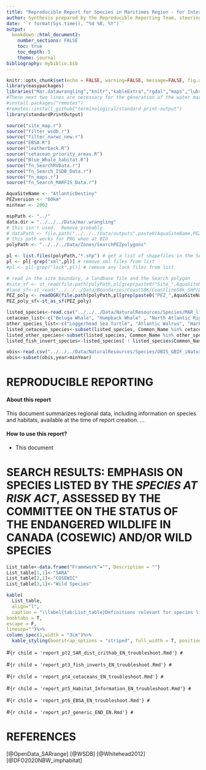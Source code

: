 ```yaml
---
title: "Reproducible Report for Species in Maritimes Region - for Internal DFO use only"
author: Synthesis prepared by the Reproducible Reporting Team, steering committee and advisors.
date: '`r format(Sys.time(), "%d %B, %Y")`'
output:
  bookdown::html_document2:
    number_sections: FALSE
    toc: true
    toc_depth: 5
    theme: journal
bibliography: mybiblio.bib
---
```

<style>
table {background-color: white !important;color: black !important;}
caption {color: black !important;}
a:link {color: #002080;}
a:visited {color: #008040;}
a:hover {color: #006080;}
</style>

```r
knitr::opts_chunk$set(echo = FALSE, warning=FALSE, message=FALSE, fig.align="left")
library(easypackages)
libraries("Mar.datawrangling","knitr","kableExtra","rgdal","maps","lubridate","raster","RCurl","sf","stringr","ggplot2","data.table","gridExtra","dplyr","stars","ggspatial","tidyverse")
#These next two lines are necessary for the generation of the water mark on all plots.
#install.packages("remotes")
#remotes::install_github("terminological/standard-print-output")
library(standardPrintOutput)
```
```r
source("site_map.r")
source("filter_wsdb.r")
source("filter_narwc_new.r")
source("EBSA.R")
source("leatherback.R")
source("cetacean_priority_areas.R")
source("Blue_Whale_habitat.R")
source("fn_SearchRVData.r")
source("fn_Search_ISDB_Data.r")
source("fn_maps.r")
source("fn_Search_MARFIS_Data.r")
```
```r
AquaSiteName <- "AtlanticDestiny"
PEZversion <- "60km"
minYear <- 2002
```
```r
mspPath <- "../"
data.dir = "../../../Data/mar.wrangling"
# this isn't used.  Remove probably
# dataPath <- file.path("../../../Data/outputs",paste0(AquaSiteName,PEZversion))
# this path works for PRG when at BIO
polyPath <- "../../../Data/Zones/SearchPEZpolygons"

pl <- list.files(polyPath,"*.shp") # get a list of shapefiles in the SeachPEZ folder
pl <- pl[-grep("xml",pl)] # remove xml files from list
#pl <- pl[-grep("lock",pl)] # remove any lock files from list

# read in the site boundary, a landbase file and the Search polygon
#site_sf <- st_read(file.path(polyPath,pl[grep(paste0("Site_",AquaSiteName),pl)]))
#land_sf<-st_read("../../../Data/Boundaries/Coast50K/Coastline50k_SHP/Land_AtlCanada_ESeaboardUS.shp", quiet=TRUE)
PEZ_poly <- readOGR(file.path(polyPath,pl[grep(paste0("PEZ_",AquaSiteName,PEZversion),pl)]))
PEZ_poly_sf<-st_as_sf(PEZ_poly)
```
```r
listed_species<-read.csv("../../../Data/NaturalResources/Species/MAR_listed_species.csv")
cetacean_list<-c("Beluga Whale", "Humpback Whale" , "North Atlantic Right Whale", "Fin Whale", "Northern Bottlenose Whale", "Harbour Porpoise", "Killer Whale", "Blue Whale", "Sei Whale", "Sowerby's Beaked Whale")
other_species_list<-c("Loggerhead Sea Turtle", "Atlantic Walrus", "Harbour Seal Lacs des Loups Marins subspecies", "Leatherback Sea Turtle")
listed_cetacean_species<-subset(listed_species, Common_Name %in% cetacean_list)
listed_other_species<-subset(listed_species, Common_Name %in% other_species_list)
listed_fish_invert_species<-listed_species[ ! listed_species$Common_Name %in% c(other_species_list,cetacean_list), ]
```
```r
obis<-read.csv("../../../Data/NaturalResources/Species/OBIS_GBIF_iNaturalist/OBIS_MAR_priority_records.csv")
obis<-subset(obis,year>minYear)
```

# **REPRODUCIBLE REPORTING**    

#### **About this report**    

This document summarizes regional data, including information on species and habitats, available at the time of report creation. …
 
#### **How to use this report?**    

  -  This document

# **SEARCH RESULTS: EMPHASIS ON SPECIES LISTED BY THE <i>SPECIES AT RISK ACT</i>, ASSESSED BY THE COMMITTEE ON THE STATUS OF THE ENDANGERED WILDLIFE IN CANADA (COSEWIC) AND/OR WILD SPECIES**    

```r
List_table<-data.frame("Framework"="", Description = "")
List_table[1,1]<-"SARA"
List_table[2,1]<-"COSEWIC"
List_table[3,1]<-"Wild Species"
```
```r
kable(
  List_table,
  align="l", 
  caption = "\\label{tab:List_table}Definitions relevant for species listed by <i>Species At Risk Act</i> (SARA), assessed by the Committee on the Status of Endangered Wildlife in Canada (COSEWIC), or included in the Wild Species listings.",
booktabs = T,
escape = F,
linesep="")%>%
column_spec(1,width = "3cm")%>%
  kable_styling(bootstrap_options = "striped", full_width = T, position = "left")
```

#```{r child = 'report_pt2_SAR_dist_crithab_EN_troubleshoot.Rmd'}
#```

#```{r child = 'report_pt3_fish_inverts_EN_troubleshoot.Rmd'}
#```

#```{r child = 'report_pt4_cetaceans_EN_troubleshoot.Rmd'}
#```

#```{r child = 'report_pt5_Habitat_Information_EN_troubleshoot.Rmd'}
#```

#```{r child = 'report_pt6_EBSA_EN_troubleshoot.Rmd'}
#```

#```{r child = 'report_pt7_generic_END_EN.Rmd'}
#```

# **REFERENCES**
[@OpenData_SARrange]
[@WSDB]
[@Whitehead2012]
[@DFO2020NBW_imphabitat]

